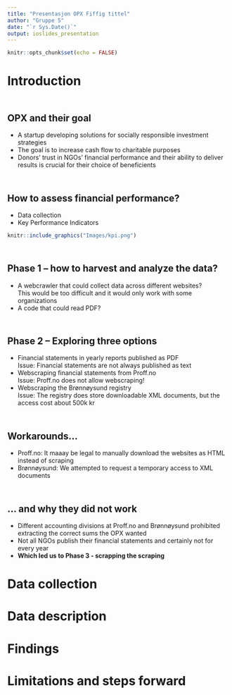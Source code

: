 ```yaml
---
title: "Presentasjon OPX Fiffig tittel"
author: "Gruppe 5"
date: "`r Sys.Date()`"
output: ioslides_presentation
---
```


```r
knitr::opts_chunk$set(echo = FALSE)

```

# Introduction

## <br> OPX and their goal
- A startup developing solutions for socially responsible investment strategies
- The goal is to increase cash flow to charitable purposes 
- Donors' trust in NGOs' financial performance and their ability to deliver results is crucial for their choice of beneficients 

## <br> How to assess financial performance?
- Data collection 
- Key Performance Indicators

```r
knitr::include_graphics("Images/kpi.png")

```



## {data-background="Images/9-Brainstorming-techniques-to-come-up-with-great-ideas.png" data-background-size=cover}


## <br> Phase 1 – how to harvest and analyze the data?
- A webcrawler that could collect data across different websites? <br> This would be too difficult and it would only work with some organizations
- A code that could read PDF? <br> 


## <br> Phase 2 – Exploring three options
- Financial statements in yearly reports published as PDF <br>
Issue: Financial statements are not always published as text
- Webscraping financial statements from Proff.no <br>
Issue: Proff.no does not allow webscraping!
- Webscraping the Brønnøysund registry <br>
Issue: The registry does store downloadable XML documents, but the access cost about 500k kr

## <br> Workarounds... 
- Proff.no: It maaay be legal to manually download the websites as HTML instead of scraping 
- Brønnøysund: We attempted to request a temporary access to XML documents

## <br> ... and why they did not work
- Different accounting divisions at Proff.no and Brønnøysund prohibited extracting the correct sums the OPX wanted
- Not all NGOs publish their financial statements and certainly not for every year
- **Which led us to Phase 3 - scrapping the scraping**

# Data collection

# Data description

# Findings

# Limitations and steps forward
